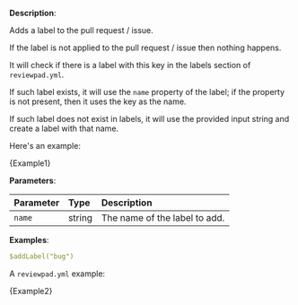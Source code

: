 
**Description**:

Adds a label to the pull request / issue.

If the label is not applied to the pull request / issue then nothing happens.

It will check if there is a label with this key in the labels section of `reviewpad.yml`.

If such label exists, it will use the `name` property of the label; if the property is not present, then it uses the key as the name.

If such label does not exist in labels, it will use the provided input string and create a label with that name.

Here's an example:

<CodeBlock language="yml">{Example1}</CodeBlock>

**Parameters**:

| Parameter  | Type    | Description                    |
| :--------- | :------ | :----------------------------- |
| `name`     | string  | The name of the label to add.  |

**Examples**:

```yml
$addLabel("bug")
```

A `reviewpad.yml` example:

<CodeBlock language="yml">{Example2}</CodeBlock>
